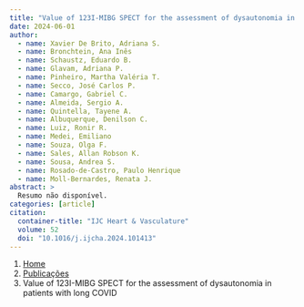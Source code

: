 ```yaml
---
title: "Value of 123I-MIBG SPECT for the assessment of dysautonomia in patients with long COVID"
date: 2024-06-01
author:
  - name: Xavier De Brito, Adriana S.
  - name: Bronchtein, Ana Inês
  - name: Schaustz, Eduardo B.
  - name: Glavam, Adriana P.
  - name: Pinheiro, Martha Valéria T.
  - name: Secco, José Carlos P.
  - name: Camargo, Gabriel C.
  - name: Almeida, Sergio A.
  - name: Quintella, Tayene A.
  - name: Albuquerque, Denilson C.
  - name: Luiz, Ronir R.
  - name: Medei, Emiliano
  - name: Souza, Olga F.
  - name: Sales, Allan Robson K.
  - name: Sousa, Andrea S.
  - name: Rosado-de-Castro, Paulo Henrique
  - name: Moll-Bernardes, Renata J.
abstract: > 
  Resumo não disponível.
categories: [article]
citation: 
  container-title: "IJC Heart & Vasculature"
  volume: 52
  doi: "10.1016/j.ijcha.2024.101413"
---
```


```{=html}
<nav aria-label="breadcrumb">
  <ol class="breadcrumb">
    <li class="breadcrumb-item"><a href="../../index.html">Home</a></li>
    <li class="breadcrumb-item"><a href="../index.html">Publicações</a></li>
    <li class="breadcrumb-item active" aria-current="page">Value of 123I-MIBG SPECT for the assessment of dysautonomia in patients with long COVID</li>
  </ol>
</nav>
```
